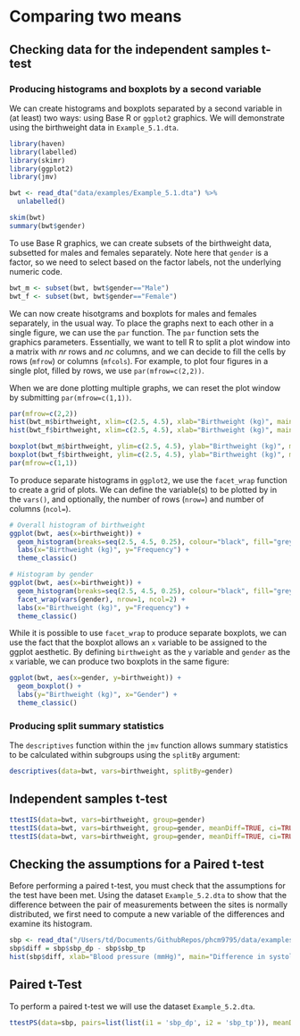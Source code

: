 # Comparing two means

## Checking data for the independent samples t-test

### Producing histograms and boxplots by a second variable

We can create histograms and boxplots separated by a second variable in (at least) two ways: using Base R or `ggplot2` graphics. We will demonstrate using the birthweight data in `Example_5.1.dta`.

```r
library(haven)
library(labelled)
library(skimr)
library(ggplot2)
library(jmv)

bwt <- read_dta("data/examples/Example_5.1.dta") %>% 
  unlabelled()

skim(bwt)
summary(bwt$gender)
```

To use Base R graphics, we can create subsets of the birthweight data, subsetted for males and females separately. Note here that `gender` is a factor, so we need to select based on the factor labels, not the underlying numeric code.

```r
bwt_m <- subset(bwt, bwt$gender=="Male")
bwt_f <- subset(bwt, bwt$gender=="Female")
```

We can now create hisotgrams and boxplots for males and females separately, in the usual way. To place the graphs next to each other in a single figure, we can use the `par` function. The `par` function sets the graphics parameters. Essentially, we want to tell R to split a plot window into a matrix with *nr* rows and *nc* columns, and we can decide to fill the cells by rows (`mfrow`) or columns (`mfcols`). For example, to plot four figures in a single plot, filled by rows, we use `par(mfrow=c(2,2))`.

When we are done plotting multiple graphs, we can reset the plot window by submitting `par(mfrow=c(1,1))`.

```r
par(mfrow=c(2,2))
hist(bwt_m$birthweight, xlim=c(2.5, 4.5), xlab="Birthweight (kg)", main="Males")
hist(bwt_f$birthweight, xlim=c(2.5, 4.5), xlab="Birthweight (kg)", main="Females")

boxplot(bwt_m$birthweight, ylim=c(2.5, 4.5), ylab="Birthweight (kg)", main="Males")
boxplot(bwt_f$birthweight, ylim=c(2.5, 4.5), ylab="Birthweight (kg)", main="Females")
par(mfrow=c(1,1))
```

To produce separate histograms in `ggplot2`, we use the `facet_wrap` function to create a grid of plots. We can define the variable(s) to be plotted by in the `vars()`, and optionally, the number of rows (`nrow=`) and number of columns (`ncol=`).

```r
# Overall histogram of birthweight
ggplot(bwt, aes(x=birthweight)) + 
  geom_histogram(breaks=seq(2.5, 4.5, 0.25), colour="black", fill="grey") + 
  labs(x="Birthweight (kg)", y="Frequency") +
  theme_classic()

# Histogram by gender
ggplot(bwt, aes(x=birthweight)) + 
  geom_histogram(breaks=seq(2.5, 4.5, 0.25), colour="black", fill="grey") + 
  facet_wrap(vars(gender), nrow=1, ncol=2) +
  labs(x="Birthweight (kg)", y="Frequency") +
  theme_classic()
```

While it is possible to use `facet_wrap` to produce separate boxplots, we can use the fact that the boxplot allows an `x` variable to be assigned to the ggplot aesthetic. By defining `birthweight` as the `y` variable and `gender` as the `x` variable, we can produce two boxplots in the same figure:

```r
ggplot(bwt, aes(x=gender, y=birthweight)) +
  geom_boxplot() +
  labs(y="Birthweight (kg)", x="Gender") +
  theme_classic()
```


### Producing split summary statistics

The `descriptives` function within the `jmv` function allows summary statistics to be calculated within subgroups using the `splitBy` argument:

```r
descriptives(data=bwt, vars=birthweight, splitBy=gender)
```

## Independent samples t-test

```r
ttestIS(data=bwt, vars=birthweight, group=gender)
ttestIS(data=bwt, vars=birthweight, group=gender, meanDiff=TRUE, ci=TRUE)
ttestIS(data=bwt, vars=birthweight, group=gender, meanDiff=TRUE, ci=TRUE, welchs=TRUE)
```


## Checking the assumptions for a Paired t-test

Before performing a paired t-test, you must check that the assumptions for the test have been met. Using the dataset `Example_5.2.dta` to show that the difference between the pair of measurements between the sites is normally distributed, we first need to compute a new variable of the differences and examine its histogram.

```r
sbp <- read_dta("/Users/td/Documents/GithubRepos/phcm9795/data/examples/Example_5.2.dta")
sbp$diff = sbp$sbp_dp - sbp$sbp_tp
hist(sbp$diff, xlab="Blood pressure (mmHg)", main="Difference in systolic blood pressure")
```

 
## Paired t-Test

To perform a paired t-test we will use the dataset `Example_5.2.dta`.

```r
ttestPS(data=sbp, pairs=list(list(i1 = 'sbp_dp', i2 = 'sbp_tp')), meanDiff=TRUE, ci=TRUE, norm=TRUE)
```

